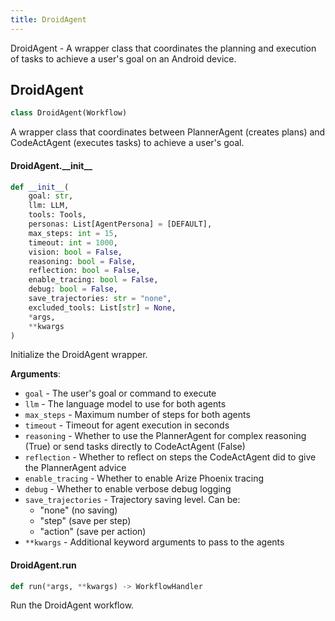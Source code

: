 ```yaml
---
title: DroidAgent
---
```


DroidAgent - A wrapper class that coordinates the planning and execution of tasks
to achieve a user's goal on an Android device.

<a id="droidrun.agent.droid.droid_agent.DroidAgent"></a>

## DroidAgent

```python
class DroidAgent(Workflow)
```

A wrapper class that coordinates between PlannerAgent (creates plans) and 
    CodeActAgent (executes tasks) to achieve a user's goal.

<a id="droidrun.agent.droid.droid_agent.DroidAgent.__init__"></a>

#### DroidAgent.\_\_init\_\_

```python
def __init__(
    goal: str,
    llm: LLM,
    tools: Tools,
    personas: List[AgentPersona] = [DEFAULT],
    max_steps: int = 15,
    timeout: int = 1000,
    vision: bool = False,
    reasoning: bool = False,
    reflection: bool = False,
    enable_tracing: bool = False,
    debug: bool = False,
    save_trajectories: str = "none",
    excluded_tools: List[str] = None,
    *args,
    **kwargs
)
```

Initialize the DroidAgent wrapper.

**Arguments**:

- `goal` - The user's goal or command to execute
- `llm` - The language model to use for both agents
- `max_steps` - Maximum number of steps for both agents
- `timeout` - Timeout for agent execution in seconds
- `reasoning` - Whether to use the PlannerAgent for complex reasoning (True)
  or send tasks directly to CodeActAgent (False)
- `reflection` - Whether to reflect on steps the CodeActAgent did to give the PlannerAgent advice
- `enable_tracing` - Whether to enable Arize Phoenix tracing
- `debug` - Whether to enable verbose debug logging
- `save_trajectories` - Trajectory saving level. Can be:
  - "none" (no saving)
  - "step" (save per step)
  - "action" (save per action)
- `**kwargs` - Additional keyword arguments to pass to the agents

<a id="droidrun.agent.droid.droid_agent.DroidAgent.run"></a>

#### DroidAgent.run

```python
def run(*args, **kwargs) -> WorkflowHandler
```

Run the DroidAgent workflow.

